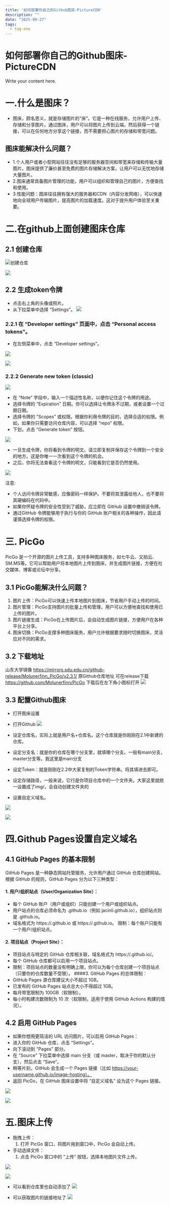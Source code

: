 ```yaml
---
title: '如何部署你自己的Github图床-PictureCDN'
description: ""
date: "2025-09-27"
tags:
  - tag-one
---
```


# 如何部署你自己的Github图床-PictureCDN

Write your content here.
# 一.什么是图床？
- 图床，顾名思义，就是存储图片的“床”。它是一种在线服务，允许用户上传、存储和分享图片。通过图床，用户可以将图片上传到云端，然后获得一个链接，可以在任何地方分享这个链接，而不需要担心图片的存储和带宽问题。
## 图床能解决什么问题？
- 1.个人用户或者小型网站往往没有足够的服务器空间和带宽来存储和传输大量图片。图床提供了廉价甚至免费的图片存储解决方案，让用户可以无忧地存储大量图片。
- 2.图床通常具备图片管理的功能，用户可以组织和管理自己的图片，方便查找和使用。
- 3.性能问题：图床往往拥有强大的服务器和CDN（内容分发网络），可以快速地向全球用户传输图片，提高图片的加载速度。这对于提升用户体验至关重要。

# 二.在github上面创建图床仓库
## 2.1 创建仓库
![创建仓库](https://ravencaffeine.github.io/PictureCDN/images/20250927160645295.png)

![](https://ravencaffeine.github.io/PictureCDN/images/20250927160645296.png)
## 2.2 生成token令牌
- 点击右上角的头像或照片。
- 从下拉菜单中选择 “Settings”。
![](https://ravencaffeine.github.io/PictureCDN/images/20250927160645297.png)

### 2.2.1 在 “Developer settings” 页面中，点击 “Personal access tokens”。
- 在左侧菜单中，点击 “Developer settings”。

![](https://ravencaffeine.github.io/PictureCDN/images/20250927160645298.png)

![](https://ravencaffeine.github.io/PictureCDN/images/20250927160645299.png)

### 2.2.2 Generate new token (classic)
![](https://ravencaffeine.github.io/PictureCDN/images/20250927160645300.png)

- 在 “Note” 字段中，输入一个描述性名称，以便你记住这个令牌的用途。
- 选择令牌的 “Expiration” 日期。你可以选择让令牌永不过期，或者设置一个过期日期。
- 选择令牌的 “Scopes” 或权限。根据你利用令牌的目的，选择合适的权限。例如，如果你只需要访问仓库内容，可以选择 “repo” 权限。
- 下划，点击 “Generate token” 按钮。

![](https://ravencaffeine.github.io/PictureCDN/images/20250927160645301.png)

- 一旦生成令牌，你将看到令牌的明文。请立即复制并保存这个令牌到一个安全的地方。这是你唯一一次看到这个令牌的机会。
- 之后，你将无法查看这个令牌的明文，只能看到它是否仍然使用。

![](https://ravencaffeine.github.io/PictureCDN/images/20250927160645302.png)


注意:
- 个人访问令牌非常敏感，应像密码一样保护。不要将其泄露给他人，也不要将其硬编码在代码中。
- 如果你怀疑令牌的安全性受到了威胁，应立即在 GitHub 设置中撤销该令牌。
- 通过GitHub 令牌能够用于执行与你的 GitHub 账户相关的各种操作，因此请谨慎选择令牌的权限。



# 三. PicGo
PicGo 是一个开源的图片上传工具，支持多种图床服务，如七牛云、又拍云、SM.MS等。它可以帮助用户将本地图片上传到图床，并生成图片链接，方便在社交媒体、博客或论坛中分享。
## 3.1 PicGo能解决什么问题？
1. 图片上传：PicGo可以快速上传本地图片到图床，节省用户手动上传的时间。
2. 图片管理：PicGo支持图片的批量上传和管理，用户可以方便地查找和使用已上传的图片。
3. 图片链接生成：PicGo在上传图片后，会自动生成图片链接，方便用户在各种平台上分享。
4. 图床切换：PicGo支撑多种图床服务，用户允许根据要求随时切换图床，灵活应对不同的需求。


## 3.2 下载地址
山东大学镜像
https://mirrors.sdu.edu.cn/github-release/Molunerfinn_PicGo/v2.3.1/
原Github仓库地址
可在release下载
https://github.com/Molunerfinn/PicGo
下载后在左下角小图标打开
![](https://ravencaffeine.github.io/PictureCDN/images/20250927160645303.png)

## 3.3 配置Github图床
- 打开图床设置
- 打开Github
![](https://ravencaffeine.github.io/PictureCDN/images/20250927160645304.png)

- 设定仓库名，实际上就是用户名+仓库名。这个仓库就是你刚刚在2.1中新建的仓库。
- 设定分支名：就是你的仓库在哪个分支里，就填哪个分支。一般有main分支，master分支等。我这里是main分支
- 设定Token：就是刚刚在2.2中大家复制的Token字符串。将其填进去即可。
- 设定存储路径，一般来说，它行是你项目仓库中的一个文件夹。大家这里就统一设置成了img/，会自动创建文件夹的
- 设置自定义域名。

![](https://ravencaffeine.github.io/PictureCDN/images/20250927160645305.png)

![](https://ravencaffeine.github.io/PictureCDN/images/20250927160645306.png)

# 四.Github Pages设置自定义域名
## 4.1 GitHub Pages 的基本限制
GitHub Pages 是一种静态网站托管服务，允许用户通过 GitHub 仓库创建网站。根据 GitHub 的规则，GitHub Pages 分为以下三种类型：
#### 1. 用户/组织站点（User/Organization Site）：
- 每个 GitHub 账户（用户或组织）只能创建一个用户或组织站点。
- 用户站点的仓库必须命名为 .github.io（例如 jacinli.github.io），组织站点则是 .github.io。
- 域名格式为 https://.github.io 或 https://.github.io。
限制：每个账户只能有一个用户/组织站点。
#### 2. 项目站点（Project Site）：
- 项目站点与特定的 GitHub 仓库相关联，域名格式为 https://.github.io/。
- 每个 GitHub 仓库都可以启用一个项目站点。
- 限制：项目站点的数量没有明确上限，你可以为每个仓库创建一个项目站点（只要你的仓库数量不受限）。
####3. GitHub Pages 的总体限制：
- GitHub Pages 源仓库建议大小不超过 1GB。
- 已发布的 GitHub Pages 站点总大小不得超过 1GB。
- 每月带宽限制为 100GB（软限制）。
- 每小时构建次数限制为 10 次（软限制，适用于使用 GitHub Actions 构建的情况）。

## 4.2 启用 GitHub Pages
- 如果你想用更简洁的 URL 访问图片，可以启用 GitHub Pages：
- 进入你的 GitHub 仓库，点击 “Settings”。
- 向下滚动到 “Pages” 部分。
- 在 “Source” 下拉菜单中选择 main 分支（或 master，取决于你的默认分支），然后点击 “Save”。
- 稍等片刻，GitHub 会生成一个 Pages 链接（比如 https://your-username.github.io/image-hosting）。
- 返回 PicGo，在 GitHub 图床设置中将 “自定义域名” 设为这个 Pages 链接。

![](https://ravencaffeine.github.io/PictureCDN/images/20250927160645308.png)

![](https://ravencaffeine.github.io/PictureCDN/images/20250927160645309.png)


# 五.图床上传
- 拖拽上传：
  1. 打开 PicGo 窗口，将图片拖到窗口中，PicGo 会自动上传。
- 手动选择文件：
  1. 点击 PicGo 窗口中的 “上传” 按钮，选择本地图片文件上传。


![](https://ravencaffeine.github.io/PictureCDN/images/20250927160645310.png)

![](https://ravencaffeine.github.io/PictureCDN/images/20250927160645311.png)

- 可以看到仓库里也自动添加了
![](https://ravencaffeine.github.io/PictureCDN/images/20250927160645312.png)

- 可以获取图片的链接地址了
![](https://ravencaffeine.github.io/PictureCDN/images/20250927160645313.png)


